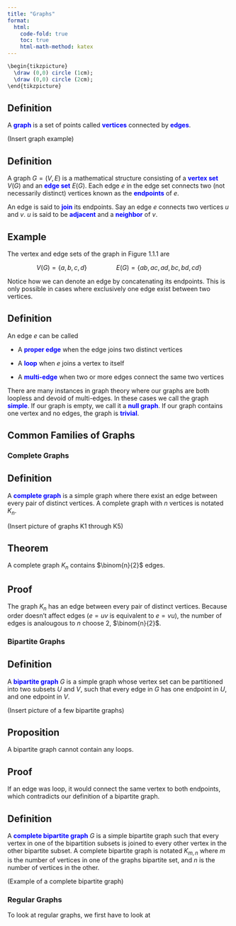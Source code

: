 ```yaml
---
title: "Graphs"
format:
  html:
    code-fold: true
    toc: true
    html-math-method: katex
---
```

```r
\begin{tikzpicture}
  \draw (0,0) circle (1cm);
  \draw (0,0) circle (2cm);
\end{tikzpicture}
```

## Definition

A [**graph**]{style="color: blue"} is a set of points called [**vertices**]{style="color: blue"} connected by [**edges**]{style="color:blue"}.

(Insert graph example)

::: {.callout-note icon="false"}
## Definition

A graph $G = (V,E)$ is a mathematical structure consisting of a [**vertex set**]{style="color: blue"} $V(G)$ and an [**edge set**]{style="color: blue"} $E(G)$. Each edge $e$ in the edge set connects two (not necessarily distinct) vertices known as the [**endpoints**]{style="color: blue"} of $e$.
:::

An edge is said to [**join**]{style="color: blue"} its endpoints. Say an edge $e$ connects two vertices $u$ and $v$. $u$ is said to be [**adjacent**]{style="color: blue"} and a [**neighbor**]{style="color: blue"} of $v$.

::: {.callout-note icon="false"}
## Example

The vertex and edge sets of the graph in Figure 1.1.1 are

$$
V(G) = \{a,b,c,d\} \quad\quad\quad\quad E(G) = \{ab,ac,ad,bc,bd,cd\}
$$

Notice how we can denote an edge by concatenating its endpoints. This is only possible in cases where exclusively one edge exist between two vertices.
:::

::: {.callout-note icon="false"}
## Definition

An edge $e$ can be called

-   A [**proper edge**]{style="color: blue"} when the edge joins two distinct vertices

-   A [**loop**]{style="color: blue"} when $e$ joins a vertex to itself

-   A [**multi-edge**]{style="color: blue"} when two or more edges connect the same two vertices
:::

There are many instances in graph theory where our graphs are both loopless and devoid of multi-edges. In these cases we call the graph [**simple**]{style="color: blue"}. If our graph is empty, we call it a [**null graph**]{style="color: blue"}. If our graph contains one vertex and no edges, the graph is [**trivial**]{style="color: blue"}.

## Common Families of Graphs

### Complete Graphs

::: {.callout-note icon="false"}
## Definition

A [**complete graph**]{style="color: blue"} is a simple graph where there exist an edge between every pair of distinct vertices. A complete graph with $n$ vertices is notated $K_n$.
:::

(Insert picture of graphs K1 through K5)

::: {.callout-note icon="false"}
## Theorem

A complete graph $K_n$ contains $\binom{n}{2}$ edges.
:::

::: {.callout-note icon="false"}
## Proof

The graph $K_n$ has an edge between every pair of distinct vertices. Because order doesn't affect edges ($e = uv$ is equivalent to $e = vu$), the number of edges is analougous to $n$ choose $2$, $\binom{n}{2}$.
:::

### Bipartite Graphs

::: {.callout-note icon="false"}
## Definition

A [**bipartite graph**]{style="color: blue"} $G$ is a simple graph whose vertex set can be partitioned into two subsets $U$ and $V$, such that every edge in $G$ has one endpoint in $U$, and one edpoint in $V$.
:::

(Insert picture of a few bipartite graphs)

::: {.callout-note icon="false"}
## Proposition

A bipartite graph cannot contain any loops.
:::

::: {.callout-note icon="false"}
## Proof

If an edge was loop, it would connect the same vertex to both endpoints, which contradicts our definition of a bipartite graph.
:::

::: {.callout-note icon="false"}
## Definition

A [**complete bipartite graph**]{style="color: blue"} $G$ is a simple bipartite graph such that every vertex in one of the bipartition subsets is joined to every other vertex in the other bipartite subset. A complete bipartite graph is notated $K_{m,n}$ where $m$ is the number of vertices in one of the graphs bipartite set, and $n$ is the number of vertices in the other.
:::

(Example of a complete bipartite graph)

### Regular Graphs

To look at regular graphs, we first have to look at